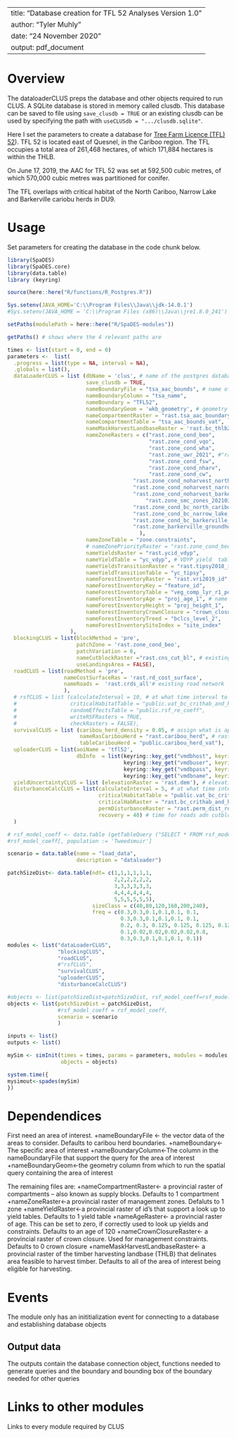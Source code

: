 <!--
Copyright 2020 Province of British Columbia
 
Licensed under the Apache License, Version 2.0 (the "License");
you may not use this file except in compliance with the License.
You may obtain a copy of the License at
 
http://www.apache.org/licenses/LICENSE-2.0
 
Unless required by applicable law or agreed to in writing, software distributed under the License is distributed on an "AS IS" BASIS,
WITHOUT WARRANTIES OR CONDITIONS OF ANY KIND, either express or implied.
See the License for the specific language governing permissions and limitations under the License.-->

---
title: "Database creation for TFL 52 Analyses Version 1.0"
author: "Tyler Muhly"
date: "24 November 2020"
output: pdf_document
---

# Overview

The dataloaderCLUS preps the database and other objects required to run CLUS. A SQLite database is stored in memory called clusdb. This database can be saved to file using `save_clusdb = TRUE` or an existing clusdb can be used by specifying the path with `useCLUSdb = ".../clusdb.sqlite"`.

Here I set the parameters to create a database for [Tree Farm Licence (TFL) 52](https://www2.gov.bc.ca/assets/gov/farming-natural-resources-and-industry/forestry/stewardship/forest-analysis-inventory/tsr-annual-allowable-cut/tree-farm-license/52tfra_2019.pdf)). TFL 52 is located east of Quesnel, in the Cariboo region. The TFL occupies a total area of 261,468 hectares, of which 171,884 hectares is within the THLB. 

On June 17, 2019, the  AAC for TFL 52 was set at 592,500 cubic metres, of which 570,000 cubic metres was partitioned for conifer.

The TFL overlaps with critical habitat of the North Cariboo, Narrow Lake	and Barkerville cariobu herds in DU9.

# Usage
Set parameters for creating the database in the code chunk below. 
```r
library(SpaDES)
library(SpaDES.core)
library(data.table)
library (keyring)

source(here::here("R/functions/R_Postgres.R"))

Sys.setenv(JAVA_HOME='C:\\Program Files\\Java\\jdk-14.0.1')
#Sys.setenv(JAVA_HOME = 'C:\\Program Files (x86)\\Java\\jre1.8.0_241') #throws an error if pointing to different version of java (i.e., 32 vs 64 bit)

setPaths(modulePath = here::here("R/SpaDES-modules"))

getPaths() # shows where the 4 relevant paths are

times <- list(start = 0, end = 0)
parameters <-  list(
  .progress = list(type = NA, interval = NA),
  .globals = list(),
  dataLoaderCLUS = list (dbName = 'clus', # name of the postgres database
                         save_clusdb = TRUE,
                         nameBoundaryFile = "tsa_aac_bounds", # name of the TSA boundary data in postgres
                         nameBoundaryColumn = "tsa_name", 
                         nameBoundary = "TFL52",
                         nameBoundaryGeom = 'wkb_geometry', # geometry column name in the boundary file
                         nameCompartmentRaster = "rast.tsa_aac_boundary", 
                         nameCompartmentTable = "tsa_aac_bounds_vat", 
                         nameMaskHarvestLandbaseRaster = 'rast.bc_thlb2018', # THLB raster in postgres
                         nameZoneRasters = c("rast.zone_cond_beo", 
                                             "rast.zone_cond_vqo", 
                                             "rast.zone_cond_wha", 
                                             "rast.zone_uwr_2021", #"rast.zone_cond_uwr"
                                             "rast.zone_cond_fsw", 
                                             "rast.zone_cond_nharv", 
                                             "rast.zone_cond_cw", 
                                        "rast.zone_cond_noharvest_north_cariboo_crithab_or_herd",                                                     "rast.zone_cond_eccc_north_cariboo_crithab_or_herd",
                                        "rast.zone_cond_noharvest_narrow_lake_crithab_or_herd",                                                       "rast.zone_cond_eccc_narrow_lake_crithab_or_herd",
                                        "rast.zone_cond_noharvest_barkerville_crithab_or_herd",                                                       "rast.zone_cond_eccc_barkerville_crithab_or_herd",
                                            "rast.zone_smc_zones_20210315",
                                        "rast.zone_cond_bc_north_cariboo_crithab",
                                        "rast.zone_cond_bc_narrow_lake_crithab",
                                        "rast.zone_cond_bc_barkerville_crithab",
                                        "rast.zone_barkerville_groundhog_zones_20210303"
                                          ), 
                         nameZoneTable = "zone.constraints", 
                         # nameZonePriorityRaster = "rast.zone_cond_beo",
                         nameYieldsRaster = "rast.ycid_vdyp", 
                         nameYieldTable = "yc_vdyp", # VDYP yield  table
                         nameYieldsTransitionRaster = "rast.tipsy2018_id", 
                         nameYieldTransitionTable = "yc_tipsy", 
                         nameForestInventoryRaster = "rast.vri2019_id", # raster of the forest inventory 
                         nameForestInventoryKey = "feature_id", 
                         nameForestInventoryTable = "veg_comp_lyr_r1_poly2019", # the invenotry data
                         nameForestInventoryAge = "proj_age_1", # name of the age column in the inventory data
                         nameForestInventoryHeight = "proj_height_1", 
                         nameForestInventoryCrownClosure = "crown_closure", 
                         nameForestInventoryTreed = "bclcs_level_2",
                         nameForestInventorySiteIndex = "site_index" 
                    ),
  blockingCLUS = list(blockMethod = 'pre', 
                      patchZone = 'rast.zone_cond_beo', 
                      patchVariation = 6,
                      nameCutblockRaster ="rast.cns_cut_bl", # existing cutblocks data
                      useLandingsArea = FALSE),
  roadCLUS = list(roadMethod = 'pre', 
                  nameCostSurfaceRas = 'rast.rd_cost_surface', 
                  nameRoads =  'rast.crds_all'# existing road network
                  ),
  # rsfCLUS = list (calculateInterval = 10, # at what time interval to calculate RSF
  #                 criticalHabitatTable = "public.vat_bc_crithab_and_herd",
  #                 randomEffectsTable = "public.rsf_re_coeff",
  #                 writeRSFRasters = TRUE,
  #                 checkRasters = FALSE),
  survivalCLUS = list (caribou_herd_density = 0.05, # assign what is appropriate for the herd
                       nameRasCaribouHerd = "rast.caribou_herd", # raster of herd boundaries
                       tableCaribouHerd = "public.caribou_herd_vat"),
  uploaderCLUS = list(aoiName = 'tfl52',
                      dbInfo  = list(keyring::key_get("vmdbhost", keyring="postgreSQL"), 
                                     keyring::key_get("vmdbuser", keyring="postgreSQL"), 
                                     keyring::key_get("vmdbpass", keyring="postgreSQL"),  
                                     keyring::key_get("vmdbname", keyring="postgreSQL"))),
  yieldUncertaintyCLUS = list (elevationRaster = 'rast.dem'), # elevation parameter needed to estimate uncertainty
  disturbanceCalcCLUS = list(calculateInterval = 5, # at what time interval to calculate disturbance
                             criticalHabitatTable = "public.vat_bc_crithab_and_herd",
                             criticalHabRaster = "rast.bc_crithab_and_herd",
                             permDisturbanceRaster = "rast.perm_dist_rds", # permanently disturbed features (never recover)
                             recovery = 40) # time for roads adn cutblocks to 'recover' from disturbance
  )

# rsf_model_coeff <- data.table (getTableQuery ("SELECT * FROM rsf_model_coeff WHERE population = 'DU9' and  species = 'caribou' and season IN ('A')")) # use annual caribou RSF model coefficients for DU7
#rsf_model_coeff[, population := 'Tweedsmuir'] 

scenario = data.table(name = "load_data", 
                      description = "dataloader")

patchSizeDist<- data.table(ndt= c(1,1,1,1,1,1,
                                  2,2,2,2,2,2,
                                  3,3,3,3,3,3,
                                  4,4,4,4,4,4,
                                  5,5,5,5,5,5), 
                           sizeClass = c(40,80,120,160,200,240), 
                           freq = c(0.3,0.3,0.1,0.1,0.1, 0.1,
                                    0.3,0.3,0.1,0.1,0.1, 0.1,
                                    0.2, 0.3, 0.125, 0.125, 0.125, 0.125,
                                    0.1,0.02,0.02,0.02,0.02,0.8,
                                    0.3,0.3,0.1,0.1,0.1, 0.1))
modules <- list("dataLoaderCLUS", 
                "blockingCLUS",
                "roadCLUS",
                #"rsfCLUS",
                "survivalCLUS", 
                "uploaderCLUS", 
                "disturbanceCalcCLUS")

#objects <- list(patchSizeDist=patchSizeDist, rsf_model_coeff=rsf_model_coeff , scenario = scenario)
objects <- list(patchSizeDist = patchSizeDist, 
                #rsf_model_coeff = rsf_model_coeff,
                scenario = scenario 
                )

inputs <- list()
outputs <- list()

mySim <- simInit(times = times, params = parameters, modules = modules,
                 objects = objects)

system.time({
mysimout<-spades(mySim)
})
```

# Dependendices

First need an area of interest.
+nameBoundaryFile <- the vector data of the areas to consider. Defaults to caribou herd boundaries.
+nameBoundary<-The specific area of interest
+nameBoundaryColumn<-The column in the nameBoundaryFile that support the query for the area of interest
+nameBoundaryGeom<-the geometry column from which to run the spatial query containing the area of interest

The remaining files are:
+nameCompartmentRaster<- a provincial raster of compartments -- also known as supply blocks. Defaults to 1 compartment
+nameZoneRaster<-a provincial raster of management zones. Defaluts to 1 zone
+nameYieldRaster<-a provincial raster of id's that support a look up to yield tables. Defaults to 1 yield table
+nameAgeRaster<- a provincial raster of age. This can be set to zero, if correctly used to look up yields and constraints. Defaults to an age of 120
+nameCrownClosureRaster<- a provincial raster of crown closure. Used for management constraints. Defaults to 0 crown closure
+nameMaskHarvestLandbaseRaster<- a provincial raster of the timber harvesting landbase (THLB) that delinates area feasible to harvest timber. Defaults to all of the area of interest being eligible for harvesting.

# Events

The module only has an inititialization event for connecting to a database and establishing database objects


## Output data

The outputs contain the database connection object, functions needed to generate queries and the boundary and bounding box of the boundary needed for other queries

# Links to other modules

Links to every module required by CLUS


